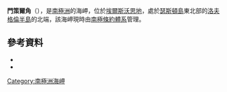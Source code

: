 {{coord|72|3|S|95|46|W|source:GNIS|display=title}}

'''門策爾角'''（{{lang-en|Cape Menzel}}），是[[南極洲|南極洲]]的海岬，位於[[埃爾斯沃思地|埃爾斯沃思地]]，處於[[瑟斯頓島|瑟斯頓島]]東北部的[[洛夫格倫半島|洛夫格倫半島]]的北端，該海岬現時由[[南極條約體系|南極條約體系]]管理。

==參考資料==
*{{cite gnis | type = antarid | id = 9862| name = Cape Menzel | accessdate = 2013-09-19}}
*{{usgs-gazetteer|id=9862}}

{{Antarctica-geo-stub}}
[[Category:南極洲海岬|Category:南極洲海岬]]